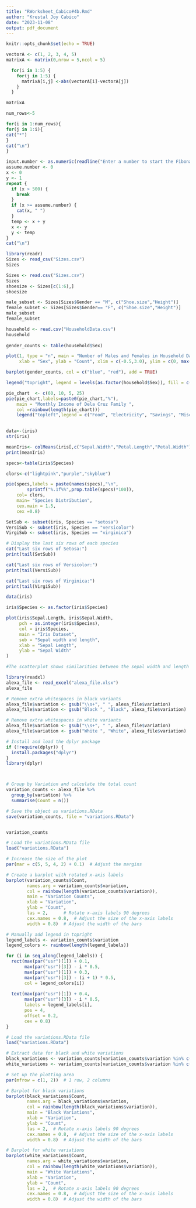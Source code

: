 ```yaml
---
title: "RWorksheet_Cabico#4b.Rmd"
author: "Krestal Joy Cabico"
date: "2023-11-08"
output: pdf_document
---
```


```r
knitr::opts_chunk$set(echo = TRUE)
```

```r
vectorA <- c(1, 2, 3, 4, 5)
matrixA <- matrix(0,nrow = 5,ncol = 5)

  for(i in 1:5) {
    for(j in 1:5) {
      matrixA[i,j] <-abs(vectorA[i]-vectorA[j])
    }
  }

matrixA
```

```r
num_rows<-5

for(i in 1:num_rows){
for(j in 1:i){
cat("*")
}
cat("\n")
}
```
```r
input.number <- as.numeric(readline("Enter a number to start the Fibonacci sequence: "))
assume.number <- 0
x <- 0
y <- 1
repeat {
  if (x > 500) {
    break
  }
  if (x >= assume.number) {
    cat(x, " ")
  }
  temp <- x + y
  x <- y
  y <- temp
}
cat("\n")

```

```r
library(readr)
Sizes <- read_csv("Sizes.csv")
Sizes
```

``` r
Sizes <- read.csv("Sizes.csv")
Sizes
shoesize <- Sizes[c(1:6),]
shoesize
``` 


``` r
male_subset <- Sizes[Sizes$Gender == "M", c("Shoe.size","Height")]
female_subset <- Sizes[Sizes$Gender== "F", c("Shoe.size","Height")]
male_subset
female_subset
```
``` r
household <- read.csv("HouseholdData.csv")
household
 
gender_counts <- table(household$Sex)

plot(1, type = "n", main = "Number of Males and Females in Household Data",
     xlab = "Sex", ylab = "Count", xlim = c(-0.5,3.0), ylim = c(0, max(gender_counts)))

barplot(gender_counts, col = c("blue", "red"), add = TRUE)

legend("topright", legend = levels(as.factor(household$Sex)), fill = c("blue", "red"))


```
```r
pie_chart  <- c(60, 10, 5, 25)
pie(pie_chart,labels=paste0(pie_chart,"%"),
    main = "Monthly Income of Dela Cruz Family ",
    col =rainbow(length(pie_chart)))
    legend("topleft",legend = c("Food", "Electricity", "Savings", "Miscellaneous"),fill=rainbow(length(pie_chart)))
    
```

``` r
data<-(iris)
str(iris)
```
``` r
meanIris<- colMeans(iris[,c("Sepal.Width","Petal.Length","Petal.Width")])
print(meanIris)
```
``` r
specs<-table(iris$Species)

clors<-c("lightpink","purple","skyblue")

pie(specs,labels = paste(names(specs),"\n",
        sprintf("%.1f%%",prop.table(specs)*100)),
    col= clors,
    main= "Species Distribution",
    cex.main = 1.5,
    cex =0.8)
```
``` r
SetSub <- subset(iris, Species == "setosa")
VersiSub <- subset(iris, Species == "versicolor")
VirgiSub <- subset(iris, Species == "virginica")

# Display the last six rows of each species
cat("Last six rows of Setosa:")
print(tail(SetSub))

cat("Last six rows of Versicolor:")
print(tail(VersiSub))

cat("Last six rows of Virginica:")
print(tail(VirgiSub))
```
``` r

data(iris)

iris$Species <- as.factor(iris$Species)

plot(iris$Sepal.Length, iris$Sepal.Width,
     pch = as.integer(iris$Species),
     col = iris$Species,
     main = "Iris Dataset",
     sub = "Sepal width and length",
     xlab = "Sepal Length",
     ylab = "Sepal Width"
)
```

``` r
#The scatterplot shows similarities between the sepal width and length ranging from 5.5 to 7.0
```

```r
library(readxl)
alexa_file <- read_excel("alexa_file.xlsx")
alexa_file
```
```r
# Remove extra whitespaces in black variants
alexa_file$variation <- gsub("\\s+", " ", alexa_file$variation)
alexa_file$variation <- gsub("Black ", "Black", alexa_file$variation)

# Remove extra whitespaces in white variants
alexa_file$variation <- gsub("\\s+", " ", alexa_file$variation)
alexa_file$variation <- gsub("White ", "White", alexa_file$variation)

```

``` r
# Install and load the dplyr package
if (!require(dplyr)) {
  install.packages("dplyr")
}
library(dplyr)



# Group by Variation and calculate the total count
variation_counts <- alexa_file %>%
  group_by(variation) %>%
  summarise(Count = n())

# Save the object as variations.RData
save(variation_counts, file = "variations.RData")


variation_counts
```
``` r
# Load the variations.RData file
load("variations.RData")

# Increase the size of the plot
par(mar = c(5, 5, 4, 2) + 0.1)  # Adjust the margins

# Create a barplot with rotated x-axis labels
barplot(variation_counts$Count, 
        names.arg = variation_counts$variation,
        col = rainbow(length(variation_counts$variation)),
        main = "Variation Counts",
        xlab = "Variation",
        ylab = "Count",
        las = 2,      # Rotate x-axis labels 90 degrees
        cex.names = 0.8,  # Adjust the size of the x-axis labels
        width = 0.8)  # Adjust the width of the bars

# Manually add legend in topright
legend_labels <- variation_counts$variation
legend_colors <- rainbow(length(legend_labels))

for (i in seq_along(legend_labels)) {
  rect(max(par("usr")[1]) + 0.1,
       max(par("usr")[3]) - i * 0.5,
       max(par("usr")[1]) + 0.3,
       max(par("usr")[3]) - (i + 1) * 0.5,
       col = legend_colors[i])
  
  text(max(par("usr")[1]) + 0.4,
       max(par("usr")[3]) - i * 0.5,
       labels = legend_labels[i],
       pos = 4,
       offset = 0.2,
       cex = 0.8)
}
```
``` r
# Load the variations.RData file
load("variations.RData")

# Extract data for black and white variations
black_variations <- variation_counts[variation_counts$variation %in% c("Black", "BlackDot", "BlackPlus", "BlackShow", "BlackSpot"), ]
white_variations <- variation_counts[variation_counts$variation %in% c("White", "WhiteDot", "WhitePlus", "WhiteShow", "WhiteSpot"), ]

# Set up the plotting area
par(mfrow = c(1, 2))  # 1 row, 2 columns

# Barplot for black variations
barplot(black_variations$Count, 
        names.arg = black_variations$variation,
        col = rainbow(length(black_variations$variation)),
        main = "Black Variations",
        xlab = "Variation",
        ylab = "Count",
        las = 2,  # Rotate x-axis labels 90 degrees
        cex.names = 0.8,  # Adjust the size of the x-axis labels
        width = 0.8)  # Adjust the width of the bars

# Barplot for white variations
barplot(white_variations$Count, 
        names.arg = white_variations$variation,
        col = rainbow(length(white_variations$variation)),
        main = "White Variations",
        xlab = "Variation",
        ylab = "Count",
        las = 2,  # Rotate x-axis labels 90 degrees
        cex.names = 0.8,  # Adjust the size of the x-axis labels
        width = 0.8)  # Adjust the width of the bars



```
